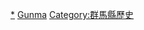 {{Template:Category:日本都道府縣的行政區劃 (廢除)|群馬縣}}

[[Category:群馬縣的市町村|*]]
[[Category:日本已廢除的市町村|Gunma]]
[[Category:群馬縣歷史|Category:群馬縣歷史]]